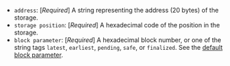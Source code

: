- `address`: [_Required_] A string representing the address (20 bytes) of the storage.
- `storage position`: [_Required_] A hexadecimal code of the position in the storage.
- `block parameter`: [_Required_] A hexadecimal block number, or one of the string tags `latest`, `earliest`, `pending`, `safe`, or `finalized`. See the [default block parameter](https://ethereum.org/en/developers/docs/apis/json-rpc/#default-block).
